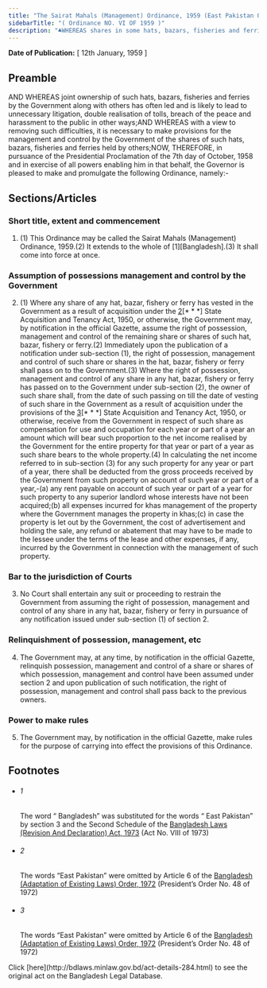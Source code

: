 ```yaml
---
title: "The Sairat Mahals (Management) Ordinance, 1959 (East Pakistan Ordinance)"
sidebarTitle: "( Ordinance NO. VI OF 1959 )"
description: "♣WHEREAS shares in some hats, bazars, fisheries and ferries, have vested in the Government as a result of acquisition of interests under provisions of the [* * *] State Acquisition and Tenancy Act, 1950, or otherwise;"
---
```


**Date of Publication:** [ 12th January, 1959 ]

## Preamble

AND WHEREAS joint ownership of such hats, bazars, fisheries and ferries by the Government along with others has often led and is likely to lead to unnecessary litigation, double realisation of tolls, breach of the peace and harassment to the public in other ways;AND WHEREAS with a view to removing such difficulties, it is necessary to make provisions for the management and control by the Government of the shares of such hats, bazars, fisheries and ferries held by others;NOW, THEREFORE, in pursuance of the Presidential Proclamation of the 7th day of October, 1958 and in exercise of all powers enabling him in that behalf, the Governor is pleased to make and promulgate the following Ordinance, namely:-

## Sections/Articles

### Short title, extent and commencement

1. (1) This Ordinance may be called the Sairat Mahals (Management) Ordinance, 1959.(2) It extends to the whole of [1][Bangladesh].(3) It shall come into force at once.

### Assumption of possessions management and control by the Government

2. (1) Where any share of any hat, bazar, fishery or ferry has vested in the Government as a result of acquisition under the [2](1)[\* \* \*] State Acquisition and Tenancy Act, 1950, or otherwise, the Government may, by notification in the official Gazette, assume the right of possession, management and control of the remaining share or shares of such hat, bazar, fishery or ferry.(2) Immediately upon the publication of a notification under sub-section (1), the right of possession, management and control of such share or shares in the hat, bazar, fishery or ferry shall pass on to the Government.(3) Where the right of possession, management and control of any share in any hat, bazar, fishery or ferry has passed on to the Government under sub-section (2), the owner of such share shall, from the date of such passing on till the date of vesting of such share in the Government as a result of acquisition under the provisions of the [3](2)[\* \* \*] State Acquisition and Tenancy Act, 1950, or otherwise, receive from the Government in respect of such share as compensation for use and occupation for each year or part of a year an amount which will bear such proportion to the net income realised by the Government for the entire property for that year or part of a year as such share bears to the whole property.(4) In calculating the net income referred to in sub-section (3) for any such property for any year or part of a year, there shall be deducted from the gross proceeds received by the Government from such property on account of such year or part of a year,-(a) any rent payable on account of such year or part of a year for such property to any superior landlord whose interests have not been acquired;(b) all expenses incurred for khas management of the property where the Government manages the property in khas;(c) in case the property is let out by the Government, the cost of advertisement and holding the sale, any refund or abatement that may have to be made to the lessee under the terms of the lease and other expenses, if any, incurred by the Government in connection with the management of such property.

### Bar to the jurisdiction of Courts

3. No Court shall entertain any suit or proceeding to restrain the Government from assuming the right of possession, management and control of any share in any hat, bazar, fishery or ferry in pursuance of any notification issued under sub-section (1) of section 2.

### Relinquishment of possession, management, etc

4. The Government may, at any time, by notification in the official Gazette, relinquish possession, management and control of a share or shares of which possession, management and control have been assumed under section 2 and upon publication of such notification, the right of possession, management and control shall pass back to the previous owners.

### Power to make rules

5. The Government may, by notification in the official Gazette, make rules for the purpose of carrying into effect the provisions of this Ordinance.

## Footnotes

- ###### 1

  The word “ Bangladesh” was substituted for the words “ East Pakistan” by section 3 and the Second Schedule of the [Bangladesh Laws (Revision And Declaration) Act, 1973](/laws/act-430 "Bangladesh Laws (Revision And Declaration) Act, 1973") (Act No. VIII of 1973)

- ###### 2

  The words “East Pakistan” were omitted by Article 6 of the [Bangladesh (Adaptation of Existing Laws) Order, 1972](/laws/act-388 "Bangladesh (Adaptation of Existing Laws) Order, 1972 ") (President’s Order No. 48 of 1972)

- ###### 3

  The words “East Pakistan” were omitted by Article 6 of the [Bangladesh (Adaptation of Existing Laws) Order, 1972](/laws/act-388 "Bangladesh (Adaptation of Existing Laws) Order, 1972 ") (President’s Order No. 48 of 1972)

<Note>
  Click [here](http://bdlaws.minlaw.gov.bd/act-details-284.html) to see the original act on the Bangladesh Legal Database.
</Note>
